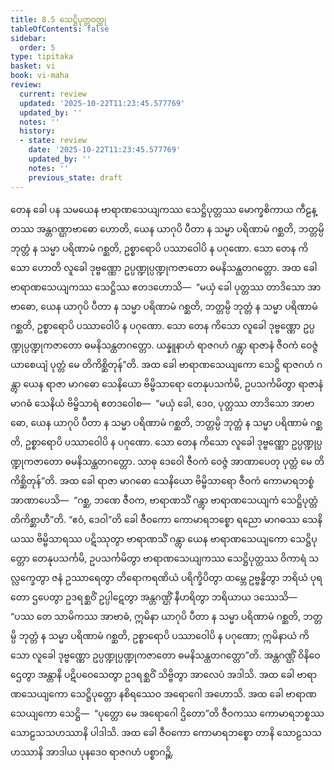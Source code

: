 ```yaml
---
title: 8.5 သေဋ္ဌိပုတ္တဝတ္ထု
tableOfContents: false
sidebar:
  order: 5
type: tipitaka
basket: vi
book: vi-maha
review:
  current: review
  updated: '2025-10-22T11:23:45.577769'
  updated_by: ''
  notes: ''
  history:
  - state: review
    date: '2025-10-22T11:23:45.577769'
    updated_by: ''
    notes: ''
    previous_state: draft
---
```



<ReviewStatus review={frontmatter.review} showDetails={true} />

<HypothesisAnnotation frontmatter={frontmatter} />

<DynamicBreadcrumb />

<Division number="333" book="vi-maha" e="ch" v="3" p="386">

<Paragraph number="1577" book="vi-maha">
တေန ခေါ ပန သမယေန ဗာရာဏသေယျကဿ သေဋ္ဌိပုတ္တဿ မောက္ခစိကာယ ကီဠန္တဿ အန္တဂဏ္ဌာဗာဓော ဟောတိ, ယေန ယာဂုပိ ပီတာ န သမ္မာ ပရိဏာမံ ဂစ္ဆတိ, ဘတ္တမ္ပိ ဘုတ္တံ န သမ္မာ ပရိဏာမံ ဂစ္ဆတိ, ဥစ္စာရောပိ ပဿာဝေါပိ န ပဂုဏော. သော တေန ကိသော ဟောတိ လူခေါ ဒုဗ္ဗဏ္ဏော ဥပ္ပဏ္ဍုပ္ပဏ္ဍုကဇာတော ဓမနိသန္ထတဂတ္တော. အထ ခေါ ဗာရာဏသေယျကဿ သေဋ္ဌိဿ ဧတဒဟောသိ—  “မယှံ ခေါ ပုတ္တဿ တာဒိသော အာဗာဓော, ယေန ယာဂုပိ ပီတာ န သမ္မာ ပရိဏာမံ ဂစ္ဆတိ, ဘတ္တမ္ပိ ဘုတ္တံ န သမ္မာ ပရိဏာမံ ဂစ္ဆတိ, ဥစ္စာရောပိ ပဿာဝေါပိ န ပဂုဏော. သော တေန ကိသော လူခေါ ဒုဗ္ဗဏ္ဏော ဥပ္ပဏ္ဍုပ္ပဏ္ဍုကဇာတော ဓမနိသန္ထတဂတ္တော. ယန္နူနာဟံ ရာဇဂဟံ ဂန္တွာ ရာဇာနံ ဇီဝကံ ဝေဇ္ဇံ ယာစေယျံ ပုတ္တံ မေ တိကိစ္ဆိတုန်”တိ. အထ ခေါ ဗာရာဏသေယျကော သေဋ္ဌိ ရာဇဂဟံ ဂန္တွာ ယေန ရာဇာ မာဂဓော သေနိယော ဗိမ္ဗိသာရော တေနုပသင်္ကမိ, ဥပသင်္ကမိတွာ ရာဇာနံ မာဂဓံ သေနိယံ ဗိမ္ဗိသာရံ ဧတဒဝေါစ—  “မယှံ ခေါ, ဒေဝ, ပုတ္တဿ တာဒိသော အာဗာဓော, ယေန ယာဂုပိ ပီတာ န သမ္မာ ပရိဏာမံ ဂစ္ဆတိ, ဘတ္တမ္ပိ ဘုတ္တံ န သမ္မာ ပရိဏာမံ ဂစ္ဆတိ, ဥစ္စာရောပိ ပဿာဝေါပိ န ပဂုဏော. သော တေန ကိသော လူခေါ ဒုဗ္ဗဏ္ဏော ဥပ္ပဏ္ဍုပ္ပဏ္ဍုကဇာတော ဓမနိသန္ထတဂတ္တော. သာဓု ဒေဝေါ ဇီဝကံ ဝေဇ္ဇံ အာဏာပေတု ပုတ္တံ မေ တိကိစ္ဆိတုန်”တိ.
</Paragraph>

<Paragraph number="1578" book="vi-maha">
အထ ခေါ ရာဇာ မာဂဓော သေနိယော ဗိမ္ဗိသာရော ဇီဝကံ ကောမာရဘစ္စံ အာဏာပေသိ—  “ဂစ္ဆ, ဘဏေ ဇီဝက, ဗာရာဏသိံ ဂန္တွာ ဗာရာဏသေယျကံ သေဋ္ဌိပုတ္တံ တိကိစ္ဆာဟီ”တိ. “ဧဝံ, ဒေဝါ”တိ ခေါ ဇီဝကော ကောမာရဘစ္စော ရညော မာဂဓဿ သေနိယဿ ဗိမ္ဗိသာရဿ ပဋိဿုတွာ ဗာရာဏသိံ ဂန္တွာ ယေန ဗာရာဏသေယျကော သေဋ္ဌိပုတ္တော တေနုပသင်္ကမိ, ဥပသင်္ကမိတွာ ဗာရာဏသေယျကဿ သေဋ္ဌိပုတ္တဿ ဝိကာရံ သလ္လက္ခေတွာ ဇနံ ဥဿာရေတွာ တိရောကရဏိယံ ပရိက္ခိပိတွာ ထမ္ဘေ ဥဗ္ဗန္ဓိတွာ ဘရိယံ ပုရတော ဌပေတွာ ဥဒရစ္ဆဝိံ ဥပ္ပါဋေတွာ အန္တဂဏ္ဌိံ နီဟရိတွာ ဘရိယာယ ဒဿေသိ—  “ပဿ တေ သာမိကဿ အာဗာဓံ, ဣမိနာ ယာဂုပိ ပီတာ န သမ္မာ ပရိဏာမံ ဂစ္ဆတိ, ဘတ္တမ္ပိ ဘုတ္တံ န သမ္မာ ပရိဏာမံ ဂစ္ဆတိ, ဥစ္စာရောပိ ပဿာဝေါပိ န ပဂုဏော; ဣမိနာယံ ကိသော လူခေါ ဒုဗ္ဗဏ္ဏော ဥပ္ပဏ္ဍုပ္ပဏ္ဍုကဇာတော ဓမနိသန္ထတဂတ္တော”တိ. အန္တဂဏ္ဌိံ ဝိနိဝေဌေတွာ အန္တာနိ ပဋိပဝေသေတွာ ဥဒရစ္ဆဝိံ သိဗ္ဗိတွာ အာလေပံ အဒါသိ. အထ ခေါ ဗာရာဏသေယျကော သေဋ္ဌိပုတ္တော နစိရဿေဝ အရောဂေါ အဟောသိ. အထ ခေါ ဗာရာဏသေယျကော သေဋ္ဌိ—  “ပုတ္တော မေ အရောဂေါ ဌိတော”တိ ဇီဝကဿ ကောမာရဘစ္စဿ သောဠသသဟဿာနိ ပါဒါသိ. အထ ခေါ ဇီဝကော ကောမာရဘစ္စော တာနိ သောဠသသဟဿာနိ အာဒါယ ပုနဒေဝ ရာဇဂဟံ ပစ္စာဂဉ္ဆိ.
</Paragraph>
</Division>